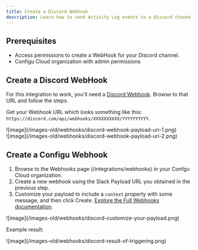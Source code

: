 ```yaml
---
title: Create a Discord Webhook
description: Learn how to send Activity Log events to a Discord channel.
---
```

## Prerequisites
- Access permissions to create a WebHook for your Discord channel.
- Configu Cloud organization with admin permissions

## Create a Discord WebHook
For this integration to work, you'll need a [Discord Webhook](https://support.discord.com/hc/en-us/articles/228383668-Intro-to-Webhooks).
Browse to that URL and follow the steps.

Get your Webhook URL which looks something like this: `https://discord.com/api/webhooks/XXXXXXXXXX/YYYYYYYYYY`.

<Frame>![image](/images-old/webhooks/discord-webhook-payload-uri-1.png)</Frame>
<br/>
<Frame>![image](/images-old/webhooks/discord-webhook-payload-uri-2.png)</Frame>

## Create a Configu Webhook
1. Browse to the Webhooks page (/integrations/webhooks) in your Confgu Cloud organization.
2. Create a new webhook using the Slack Payload URL you obtained in the previous step.
3. Customize your payload to include a `context` property with some message, and then click Create.
    [Explore the Full Webhooks documentation](/integrations/store/configu/webhooks).

<Frame>![image](/images-old/webhooks/discord-customize-your-payload.png)</Frame>

Example result:

<Frame>![image](/images-old/webhooks/discord-result-of-triggering.png)</Frame>
